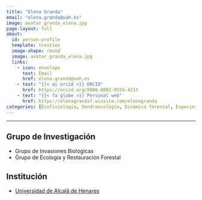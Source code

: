 ```yaml
---
title: "Elena Granda"
email: "elena.granda@uah.es"  
image: avatar_granda_elena.jpg
page-layout: full
about: 
  id: person-profile
  template: trestles
  image-shape: round
  image: avatar_granda_elena.jpg
  links:
    - icon: envelope
      text: Email
      href: elena.granda@uah.es
    - text: "{{< ai orcid >}} ORCID"
      href: https://orcid.org/0000-0002-9559-4213
    - text: "{{< fa globe >}} Personal web"
      href: https://elenagrandaf.wixsite.com/elenagranda
categories: [Ecofisiología, Dendroecología, Dinámica forestal, Especies invasoras]
---
```


<hr>

:::{#person-profile}

## Grupo de Investigación
- Grupo de Invasiones Biológicas
- Grupo de Ecología y Restauración Forestal

## Institución
- [Universidad de Alcalá de Henares](https://www.uah.es)

:::
